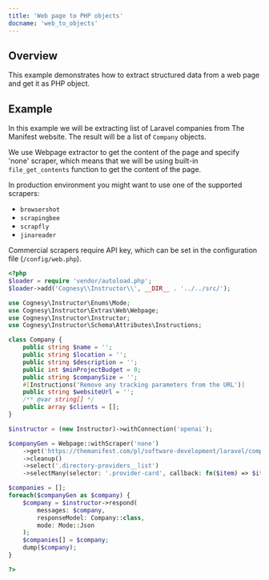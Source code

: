 ---
title: 'Web page to PHP objects'
docname: 'web_to_objects'
---

## Overview

This example demonstrates how to extract structured data from a web page and get
it as PHP object.

## Example

In this example we will be extracting list of Laravel companies from The Manifest
website. The result will be a list of `Company` objects.

We use Webpage extractor to get the content of the page and specify 'none' scraper,
which means that we will be using built-in `file_get_contents` function to get the
content of the page.

In production environment you might want to use one of the supported scrapers:
 - `browsershot`
 - `scrapingbee`
 - `scrapfly`
 - `jinareader`

Commercial scrapers require API key, which can be set in the configuration file
(`/config/web.php`).

```php
<?php
$loader = require 'vendor/autoload.php';
$loader->add('Cognesy\\Instructor\\', __DIR__ . '../../src/');

use Cognesy\Instructor\Enums\Mode;
use Cognesy\Instructor\Extras\Web\Webpage;
use Cognesy\Instructor\Instructor;
use Cognesy\Instructor\Schema\Attributes\Instructions;

class Company {
    public string $name = '';
    public string $location = '';
    public string $description = '';
    public int $minProjectBudget = 0;
    public string $companySize = '';
    #[Instructions('Remove any tracking parameters from the URL')]
    public string $websiteUrl = '';
    /** @var string[] */
    public array $clients = [];
}

$instructor = (new Instructor)->withConnection('openai');

$companyGen = Webpage::withScraper('none')
    ->get('https://themanifest.com/pl/software-development/laravel/companies?page=1')
    ->cleanup()
    ->select('.directory-providers__list')
    ->selectMany(selector: '.provider-card', callback: fn($item) => $item->asMarkdown(), limit: 3);

$companies = [];
foreach($companyGen as $company) {
    $company = $instructor->respond(
        messages: $company,
        responseModel: Company::class,
        mode: Mode::Json
    );
    $companies[] = $company;
    dump($company);
}

?>
```
